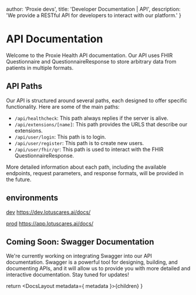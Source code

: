 
  author: 'Proxie devs',
  title: 'Developer Documentation | API',
  description: 'We provide a RESTful API for developers to interact with our platform.'
}

<IconCannabis size={32} className="mx-4" color="green" />

# API Documentation

Welcome to the Proxie Health API documentation. Our API uses FHIR Questionnaire and QuestionnaireResponse to store arbitrary data from patients in multiple formats.

## API Paths

Our API is structured around several paths, each designed to offer specific functionality. Here are some of the main paths:

- `/api/healthcheck`: This path always replies if the server is alive.
- `/api/extensions/[name]`: This path provides the URLS that describe our extensions.
- `/api/user/login`: This path is to login.
- `/api/user/register`: This path is to create new users.
- `/api/user/fhir/qr`: This path is used to interact with the FHIR QuestionnaireResponse.

More detailed information about each path, including the available endpoints, request parameters, and response formats, will be provided in the future.

## environments

[dev](https://dev.lotuscares.ai/docs/) https://dev.lotuscares.ai/docs/

[prod](https://app.lotuscares.ai/docs/) https://app.lotuscares.ai/docs/



## Coming Soon: Swagger Documentation

We're currently working on integrating Swagger into our API documentation. Swagger is a powerful tool for designing, building, and documenting APIs, and it will allow us to provide you with more detailed and interactive documentation. Stay tuned for updates!

  return <DocsLayout metadata={ metadata }>{children}</DocsLayout>
}
